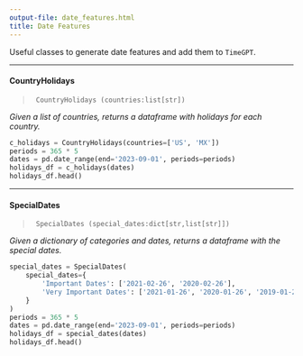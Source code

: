 ```yaml
---
output-file: date_features.html
title: Date Features
---
```



Useful classes to generate date features and add them to `TimeGPT`.

------------------------------------------------------------------------

#### CountryHolidays

> ``` text
>  CountryHolidays (countries:list[str])
> ```

*Given a list of countries, returns a dataframe with holidays for each
country.*

```python
c_holidays = CountryHolidays(countries=['US', 'MX'])
periods = 365 * 5
dates = pd.date_range(end='2023-09-01', periods=periods)
holidays_df = c_holidays(dates)
holidays_df.head()
```

------------------------------------------------------------------------

#### SpecialDates

> ``` text
>  SpecialDates (special_dates:dict[str,list[str]])
> ```

*Given a dictionary of categories and dates, returns a dataframe with
the special dates.*

```python
special_dates = SpecialDates(
    special_dates={
        'Important Dates': ['2021-02-26', '2020-02-26'],
        'Very Important Dates': ['2021-01-26', '2020-01-26', '2019-01-26']
    }
)
periods = 365 * 5
dates = pd.date_range(end='2023-09-01', periods=periods)
holidays_df = special_dates(dates)
holidays_df.head()
```

